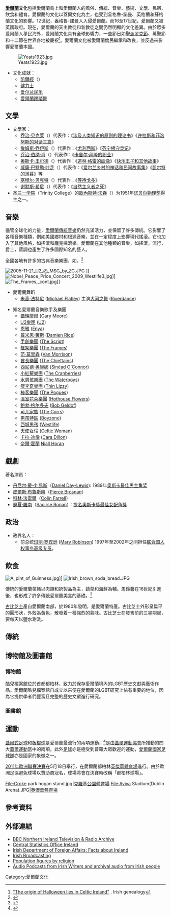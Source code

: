 '''[[愛爾蘭|愛爾蘭]]文化'''包括愛爾蘭島上和愛爾蘭人的風俗、傳統、音樂、藝術、文學、民宿、飲食和體育。愛爾蘭的文化以蓋爾文化為主，也受到盎格魯-諾曼、英格蘭和蘇格蘭文化的影響。12世紀，盎格魯-諾曼人入侵愛爾蘭。而16至17世紀，愛爾蘭又被英國政府。現在，愛爾蘭的天主教徒和新教徒之間仍然明顯的文化差異。由於眾多愛爾蘭人移民海外，愛爾蘭文化具有全球影響力，一些節日如[[聖派翠克節|聖派翠克節]]、萬聖節和十二節在世界各地被慶祝<ref>[http://www.irish-genealogy-toolkit.com/origin-of-Halloween.html "The origin of Halloween lies in Celtic Ireland"] {{Wayback|url=http://www.irish-genealogy-toolkit.com/origin-of-Halloween.html |date=20170608051236 }}. Irish genealogy</ref>。愛爾蘭文化被愛爾蘭僑民繼承和改良，並反過來影響愛爾蘭本國。

[[File:Yeats1923.jpg|thumb]]

* 文化成就：
** [[凱爾經|凱爾經]]（{{lang|en|Book of Kells}}）
** [[健力士|健力士]]
** [[爱尔兰民乐|爱尔兰民乐]]
** [[愛爾蘭踢踏舞|愛爾蘭踢踏舞]]

== 文學 ==
* 文學家：
** [[乔治·贝克莱|乔治·贝克莱]]（{{lang|en|George Berkeley}}）代表作：《[[涉及人类知识的原则的理论书|涉及人类知识的原则的理论书]]》《[[许拉斯和菲洛努斯的对话三篇|许拉斯和菲洛努斯的对话三篇]]》
** [[詹姆斯·乔伊斯|詹姆斯·乔伊斯]]（{{lang|en|James Joyce}}）代表作：《[[尤利西斯|尤利西斯]]》《[[芬宁根守灵记|芬宁根守灵记]]》
** [[乔治·伯纳·肖|乔治·伯纳·肖]]（{{lang|en|George Bernard Shaw}}）代表作：《[[卡舍尔·拜隆的职业|卡舍尔·拜隆的职业]]》
** [[奥斯卡·王尔德|奥斯卡·王尔德]]（{{lang|en|Oscar Wilde}}）代表作：《[[道林·格雷的画像|道林·格雷的画像]]》《[[快乐王子和其他故事|快乐王子和其他故事]]》
** [[威廉·巴特勒·叶芝|威廉·巴特勒·叶芝]]（{{lang|en|William Butler Yeats}}）代表作：《[[爱尔兰乡村的神话和民间故事集|爱尔兰乡村的神话和民间故事集]]》《[[凯尔特的薄暮|凯尔特的薄暮]]》等
** [[塞缪尔·贝克特|塞缪尔·贝克特]]（{{lang|en|Samuel Beckett}}）代表作：《[[等待戈多|等待戈多]]》
** [[谢默斯·希尼|谢默斯·希尼]]（{{lang|en|Séamus Heaney}}）代表作：《[[自然主义者之死|自然主义者之死]]》
* [[圣三一学院|圣三一学院]]（Trinity College）的[[歐內斯特·沃吞|歐內斯特·沃吞]]（{{lang|en|Ernest Walton}}）为1951年[[诺贝尔物理奖|诺贝尔物理奖]]得主之一。

== 音樂 ==
{{Main|愛爾蘭音樂|愛爾蘭舞蹈}}
儘管全球化的力量，[[愛爾蘭民間音樂|愛爾蘭傳統音樂]]仍然充滿活力，並保留了許多傳統。它影響了各種音樂種類，例如美國鄉村和根源音樂，並在一定程度上影響現代搖滾。它也加入了其他風格，如搖滾和龐克搖滾樂。愛爾蘭在其他種類的音樂，如搖滾，流行，爵士，藍調也產生了許多國際知名的藝人。

全國各地有許多的古典音樂樂團，如{{link-en|愛爾蘭廣播電視表演團體|RTÉ Performing Groups}}。<ref>{{cite web |url=http://www.cmc.ie/links/index.html |title=Contemporary Music Ireland |publisher=Contemporary Music Centre – Links |accessdate=9 July 2009 |deadurl=yes |archiveurl=https://web.archive.org/web/20090224073202/http://www.cmc.ie/links/index.html |archivedate=2009年2月24日 }}</ref>

[[File:2005-11-21_U2_@_MSG_by_ZG.JPG|thumb]] ]]
[[File:Nobel_Peace_Price_Concert_2009_Westlife3.jpg|thumb]]]]
[[File:The_Frames,_cont.jpg|thumb]]]]

* 愛爾蘭舞蹈 
** [[米高·法特尼|米高·法特尼]] ([[Michael_Flatley|Michael Flatley]]) 主演[[大河之舞|大河之舞]] ([[Riverdance|Riverdance]])

* 知名愛爾蘭音樂歌手及樂團
** [[蓋瑞摩爾|蓋瑞摩爾]] ([[Gary_Moore|Gary Moore]])
** [[U2樂團|U2樂團]] ([[U2|U2]])
** [[恩雅|恩雅]] ([[Enya|Enya]])
** [[戴米恩·萊斯|戴米恩·萊斯]] ([[Damien_Rice|Damien Rice]])
** [[手創樂團|手創樂團]] ([[The_Script|The Script]])
** [[框架樂團|框架樂團]] ([[The_Frames|The Frames]])
** [[范·莫里森|范·莫里森]] ([[Van_Morrison|Van Morrison]])
** [[酋長樂團|酋長樂團]] ([[The_Chieftains|The Chieftains]])
** [[西尼德·奥康娜|西尼德·奥康娜]] ([[Sinéad_O'Connor|Sinéad O'Connor]])
** [[小紅莓樂團|小紅莓樂團]] ([[The_Cranberries|The Cranberries]])
** [[水男孩樂團|水男孩樂團]] ([[The_Waterboys|The Waterboys]])
** [[瘦李奇樂團|瘦李奇樂團]] ([[Thin_Lizzy|Thin Lizzy]])
** [[棒客樂團|棒客樂團]] ([[The_Pogues|The Pogues]])
** [[溫室花朵樂團|溫室花朵樂團]] ([[Hothouse_Flowers|Hothouse Flowers]])
** [[鲍勃·格尔多夫|鲍勃·格尔多夫]] ([[Bob_Geldof|Bob Geldof]])
** [[可儿家族|可儿家族]] ([[The_Corrs|The Corrs]])
** [[男孩特區|男孩特區]] ([[Boyzone|Boyzone]])
** [[西城男孩|西城男孩]] ([[Westlife|Westlife]])
** [[天使女伶|天使女伶]] ([[Celtic_Woman|Celtic Woman]])
** [[卡拉·迪倫|卡拉·迪倫]] ([[Cara_Dillon|Cara Dillon]])
** [[奈爾·霍蘭|奈爾·霍蘭]] [[Niall_Horan|Niall Horan]]

== 戲劇 ==
著名演员：
* [[丹尼尔·戴-刘易斯|丹尼尔·戴-刘易斯]]（[[Daniel_Day-Lewis|Daniel Day-Lewis]]): 1989年[[奥斯卡最佳男主角奖|奥斯卡最佳男主角奖]]
* [[皮爾斯·布魯斯南|皮爾斯·布魯斯南]]（[[Pierce_Brosnan|Pierce Brosnan]]）
* [[科林·法雷爾|科林·法雷爾]]（[[Colin_Farrell|Colin Farrell]]）
* [[瑟夏·羅南|瑟夏·羅南]]（[[Saoirse_Ronan|Saoirse Ronan]]）：[[提名奧斯卡獎最佳女配角獎|提名奧斯卡獎最佳女配角獎]]

== 政治 ==
* 政界名人：
** 前总统[[玛丽·罗宾逊|玛丽·罗宾逊]] ([[Mary_Robinson|Mary Robinson]]) 1997年至2002年之间担任[[联合国人权事务高级专员|联合国人权事务高级专员]]。

== 飲食 ==
{{Main|愛爾蘭飲食}}
{{Further|愛爾蘭美食列表}}
[[File:A_pint_of_Guinness.jpg|thumb]]]]
[[File:Irish_brown_soda_bread.JPG|thumb]]

傳統的愛爾蘭菜餚以肉類和奶製品為主，蔬菜和海鮮為輔。馬鈴薯在16世紀引進後，也形成了許多傳統愛爾蘭美食的基礎。<ref>{{cite web |url=http://www.irelandby.com/recipes/recipes.htm |title=Traditional Irish Cuisine |accessdate=19 January 2011 |archive-url=https://web.archive.org/web/20120801170548/http://www.irelandby.com/recipes/recipes.htm |archive-date=2012-08-01 |dead-url=yes }}</ref>

[[古比芝士|古比芝士]]產自愛爾蘭南部，於1980年發明，是愛爾蘭特產。古比芝士外形呈扁平的圓形狀，外殼為黃色，散發着一種強烈的氣味。古比芝士在發售前的三星期起，要每天以鹽水涮洗。

== 傳統 ==
{{see also|凱爾特十字}}

== 博物館及圖書館 ==
=== 博物館 ===
酷兒檔案館位於首都都柏林，致力於保存愛爾蘭境內的LGBT歷史文獻與藝術作品。愛爾蘭酷兒檔案館自成立以來便在愛爾蘭的LGBT研究上佔有重要的地位，因為它提供學者們豐富且完整的歷史文獻進行研究。
{{see also|愛爾蘭酷兒檔案館}}

=== 圖書館 ===
{{see also|切斯特·比替圖書館|漢特博物館}}

== 運動 ==
{{see also|愛爾蘭足球協會}}
[[蓋爾式足球|蓋爾式足球]]和[[板棍球|板棍球]]是愛爾蘭最流行的兩項運動，<ref>{{cite web|url=http://www.ireland-information.com/reference/sport.html|title=ireland-information.com|accessdate=2008-03-06|archive-date=2008-01-09|archive-url=https://web.archive.org/web/20080109181557/http://www.ireland-information.com/reference/sport.html|dead-url=no}}</ref>是由[[蓋爾運動協會|蓋爾運動協會]]所推動的四大[[蓋爾運動|蓋爾運動]]當中的兩項。此外[[足球|足球]]亦是極受到普羅大眾歡迎的運動，[[愛爾蘭國家足球隊|愛爾蘭國家足球隊]]亦是國家的象徵之一。

[[2011年歐洲聯賽決賽|2011年歐洲聯賽決賽]]在5月18日舉行，在愛爾蘭都柏林[[英傑華體育場|英傑華體育場]]進行。由於歐洲足協避免球場以贊助商冠名，球場將會在決賽時改稱「都柏林球場」。

<gallery>
File:Croke park hogan stand.jpg|[[克羅基公園體育場|克羅基公園體育場]]
File:Aviva Stadium(Dublin Arena).JPG|[[英傑華體育場|英傑華體育場]]
</gallery>

==參考資料==
{{Reflist}}

==外部連結==
{{Commonscat|Culture of Ireland|愛爾蘭文化}}
*[https://web.archive.org/web/20040920195611/http://www.qub.ac.uk/rascal/CLDs/CLD8.html BBC Northern Ireland Television & Radio Archive]
*[https://web.archive.org/web/20161109023511/http://www.cso.ie/principalstats/princstats.html Central Statistics Office Ireland]
*[https://web.archive.org/web/20040907074139/http://foreignaffairs.gov.ie/information/publications/facts/fai/default.asp Irish Department of Foreign Affairs: Facts about Ireland]
*[http://www.oldradio.com/archives/international/ireland.html Irish Broadcasting] {{Wayback|url=http://www.oldradio.com/archives/international/ireland.html |date=20160304191207 }}
*[http://cain.ulst.ac.uk/ni/religion.htm#1a Population figures by religion] {{Wayback|url=http://cain.ulst.ac.uk/ni/religion.htm#1a |date=20101206111448 }}
*[http://www.podcasts.ie.html Audio Podcasts from Irish Writers and archival audio from Irish people]{{dead link|date=2017年12月 |bot=InternetArchiveBot |fix-attempted=yes }}

{{歐洲題目|文化}}
{{Celtic Nations}}
[[Category:愛爾蘭文化|Category:愛爾蘭文化]]